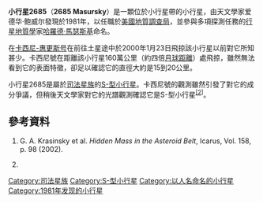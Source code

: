 <!-- Additional parameters for this template  are available at [[Template:Infobox_Planet|Template:Infobox Planet]]. -->{{Infobox planet | discovery=yes | physical_characteristics = yes | bgcolour=#FFFFC0 |
 name=2685 Masursky
| image=[[Image:Asteroid_2685Masurky.png|275px]]
| caption=卡西尼-惠更斯号拍攝的小行星2685（箭頭）
| discoverer=[[爱德华·鲍威尔|爱德华·鲍威尔]]
 | discovered=1981年5月3日
 | alt_names=1950 VO; 1973 QF;<br /> 1975 XJ<sub>5</sub>; 1977 KU;<br /> 1981 JN
 | named_after = [[哈羅德·馬瑟斯基|哈羅德·馬瑟斯基]]
 | mp_category=[[小行星帶|小行星帶]]（[[司法星族|司法星族]]） 
 | epoch=July 14, 2004 ([[儒略日|JD]] 2453200.5)
 | semimajor=384.170 [[Giga|G]]m (2.568 [[天文單位|AU]])
 | perihelion=341.603 Gm (2.283 AU)
 | aphelion=426.737 Gm (2.853 AU)
 | eccentricity=0.111
 | period=1503.127 [[日|d]] (4.12 [[儒略年|a]])
 | inclination=12.132[[角度|°]]
 | asc_node=215.437°
 | arg_peri=289.057°
 | mean_anomaly=297.289°
 | avg_speed=18.53 km/[[second|s]]
 | dimensions=15–20 km
 | mass=0.5–1.1×10<sup>16</sup> kg
 | density=~2.7 g/cm³ ''(estimate)''<sup>[[#Krasinsky|[1]]]</sup>
 | surface_grav=0.006–0.007 m/s²
 | escape_velocity=0.009–0.012 km/s
 | rotation=未知
 | spectral_type=[[S-型小行星|S-型小行星]]
 | abs_magnitude=12.2
 | albedo=0.06–0.11
 | single_temperature=~176 [[kelvin|K]]<br />''max:'' 264K (-9° C)}}

'''小行星2685'''（'''2685 Masursky'''）是一顆位於小行星帶的小行星，由天文學家爱德华·鲍威尔發現於1981年，以任職於[[美國地質調查局|美國地質調查局]]，並參與多項探測任務的[[行星地質學|行星地質學]]家[[哈羅德·馬瑟斯基|哈羅德·馬瑟斯基]]命名。

在[[卡西尼-惠更斯号|卡西尼-惠更斯号]]在前往土星途中於2000年1月23日飛掠該小行星以前對它所知甚少。卡西尼號在距離該小行星160萬公里（約四倍[[月球距離|月球距離]]）處飛掠，雖然無法看到它的表面特徵，卻足以確認它的直徑大約是15到20公里。

小行星2685是屬於[[司法星族|司法星族]]的[[S-型小行星|S-型小行星]]。卡西尼號的觀測雖然引發了對它的成分爭議，但稍後天文學家對它的光譜觀測確認它是S-型小行星<sup>[[#Lazarro02|[2]]]</sup>。

== 參考資料 ==
# <div id="Krasinsky">G. A. Krasinsky et al. ''Hidden Mass in the Asteroid Belt'', Icarus, Vol. 158, p. 98 (2002).</div>
# <div id="Lazarro02">{{cite journal | author=D. Lazzaro, T. Mothé-Diniz, J. M. Carvano, C. A. Angeli, A. S. Betzler, M. Florczak, A. Cellino, M. Di Martino, A. Doressoundiram, M. A. Barucci, E. Dotto, P. Bendjoya | title=The Eunomia Family: A Visible Spectroscopic Survey | journal=Icarus | year=1999 | volume=142 | issue=2 | pages=445 | url=http://www.sciencedirect.com/science?_ob=ArticleURL&_udi=B6WGF-45GMF6H-B&_coverDate=12%2F31%2F1999&_alid=400151659&_rdoc=1&_fmt=&_orig=search&_qd=1&_cdi=6821&_sort=d&view=c&_acct=C000052082&_version=1&_urlVersion=0&_userid=1234512&md5=7b602fd73ba08670ce6b323bc0460bb6 | doi=10.1006/icar.1999.6213 | bibcode=1999Icar..142..445L | access-date=2013-04-16 | archive-date=2020-03-28 | archive-url=https://web.archive.org/web/20200328160908/http://www.sciencedirect.com/science?_ob=ArticleURL&_udi=B6WGF-45GMF6H-B&_coverDate=12%2F31%2F1999&_alid=400151659&_rdoc=1&_fmt=&_orig=search&_qd=1&_cdi=6821&_sort=d&view=c&_acct=C000052082&_version=1&_urlVersion=0&_userid=1234512&md5=7b602fd73ba08670ce6b323bc0460bb6 | dead-url=no }}</div>

{{小天體}}
{{Minor_Planet_Number|[[小行星2684|2684 Douglas]]|[[小行星2686|2686 Linda Susan]]}}

{{DEFAULTSORT:Masursky}}
[[Category:司法星族|Category:司法星族]]
[[Category:S-型小行星|Category:S-型小行星]]
[[Category:以人名命名的小行星|Category:以人名命名的小行星]]
[[Category:1981年发现的小行星|Category:1981年发现的小行星]]